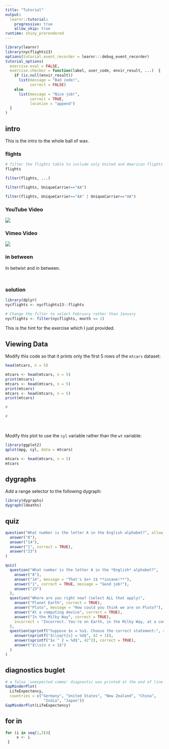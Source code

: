 ```yaml
---
title: "Tutorial"
output: 
  learnr::tutorial:
    progressive: true
    allow_skip: true
runtime: shiny_prerendered
---
```




```r
library(learnr)
library(nycflights13)
options(tutorial.event_recorder = learnr:::debug_event_recorder)
tutorial_options(
  exercise.eval = FALSE, 
  exercise.checker = function(label, user_code, envir_result, ...)  {
    if (is.null(envir_result))
      list(message = "Bad code!",
           correct = FALSE)
    else
      list(message = "Nice job!", 
           correct = TRUE, 
           location = "append")
  }
)
```



## intro

This is the intro to the whole ball of wax.

### flights

```r
# filter the flights table to include only United and American flights
flights
```

```r
filter(flights, ...)
```

```r
filter(flights, UniqueCarrier=="AA")
```

```r
filter(flights, UniqueCarrier=="AA" | UniqueCarrier=="UA")
```

### YouTube Video

![](https://www.youtube.com/watch?v=TJmNvfhLCoI)

### Vimeo Video

![](https://player.vimeo.com/video/76979871)


### in between 

In betwixt and in between.

### solution {style="margin-top: 50px;"}

```r
library(dplyr)
nycflights <- nycflights13::flights
```

```r
# Change the filter to select February rather than January
nycflights <- filter(nycflights, month == 1)
```

<div id="exercise1-hint">

This is the hint for the exercise which I just provided.

</div>


## Viewing Data

Modify this code so that it prints only the first 5 rows of the `mtcars` dataset:

```r
head(mtcars, n = 5)
```


```r
mtcars <- head(mtcars, n = 5)
print(mtcars)
mtcars <- head(mtcars, n = 5)
print(mtcars)
mtcars <- head(mtcars, n = 5)
print(mtcars)
```

```r
#
```

```r
#
```

<div style="margin-top: 10px;">&nbsp;</div>

Modify this plot to use the `cyl` variable rather than the `wt` variable:

```r
library(ggplot2)
qplot(mpg, cyl, data = mtcars)
```

```r
mtcars <- head(mtcars, n = 5)
mtcars
```

## dygraphs

Add a range selector to the following dygraph:

```r
library(dygraphs)
dygraph(ldeaths) 
```

## quiz


```r
question("What number is the letter A in the English alphabet?", allow_retry = TRUE,
  answer("8"),
  answer("14"),
  answer("1", correct = TRUE),
  answer("23")
)
```


```r
quiz(
  question("What number is the letter A in the *English* alphabet?",
    answer("8"),
    answer("14", message = "That's $x+ 1$ **insane!**"),
    answer("1", correct = TRUE, message = "Good job!"),
    answer("23")
  ),
  question("Where are you right now? (select ALL that apply)",
    answer("Planet Earth", correct = TRUE),
    answer("Pluto", message = "How could you think we are on Pluto?"),
    answer("At a computing device", correct = TRUE),
    answer("In the Milky Way", correct = TRUE),
    incorrect = "Incorrect. You're on Earth, in the Milky Way, at a computer."
  ),
  question(sprintf("Suppose $x = %s$. Choose the correct statement:", 42),
    answer(sprintf("$\\sqrt{x} = %d$", 42 + 1)),
    answer(sprintf("$x ^ 2 = %d$", 42^2), correct = TRUE),
    answer("$\\sin x = 1$")
  )
)
```

## diagnostics buglet

```r
# a false 'unexpected comma' diagnostic was printed at the end of line 4 below
GapMinderPlot(
  LifeExpectency, 
  countries = c("Germany", "United States", "New Zealand", "China",
                 "India", "Japan"))
GapMinderPlot(LifeExpectency)
```

## for in

```r
for (i in seq(1,5)){
     x <- i
 }
```

